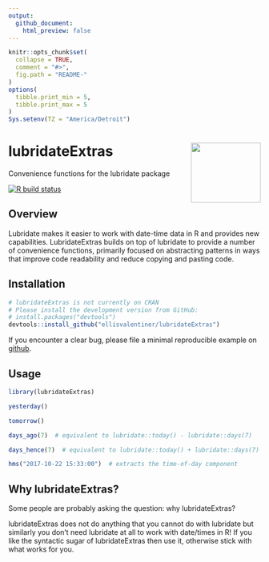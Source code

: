 ---
output:
  github_document:
    html_preview: false
---

<!-- README.md is generated from README.Rmd. Please edit that file -->

```{r, echo = FALSE}
knitr::opts_chunk$set(
  collapse = TRUE,
  comment = "#>",
  fig.path = "README-"
)
options(
  tibble.print_min = 5,
  tibble.print_max = 5
)
Sys.setenv(TZ = "America/Detroit")
```

# lubridateExtras <img src="man/figures/logo.svg" align="right" height="120" width="139" />

Convenience functions for the lubridate package

<!-- badges: start -->
[![R build status](https://github.com/ellisvalentiner/lubridateExtras/workflows/R-CMD-check/badge.svg)](https://github.com/ellisvalentiner/lubridateExtras/actions)
<!-- badges: end -->

## Overview

Lubridate makes it easier to work with date-time data in R and provides new capabilities. LubridateExtras builds on top of lubridate to provide a number of convenience functions, primarily focused on abstracting patterns in ways that improve code readability and reduce copying and pasting code.

## Installation

```{r, eval = FALSE}
# lubridateExtras is not currently on CRAN
# Please install the development version from GitHub:
# install.packages("devtools")
devtools::install_github("ellisvalentiner/lubridateExtras")
```

If you encounter a clear bug, please file a minimal reproducible example on [github](https://github.com/ellisvalentiner/lubridateExtras/issues).

## Usage

```{r}
library(lubridateExtras)

yesterday()

tomorrow()

days_ago(7)  # equivalent to lubridate::today() - lubridate::days(7)

days_hence(7)  # equivalent to lubridate::today() + lubridate::days(7)

hms("2017-10-22 15:33:00")  # extracts the time-of-day component
```

## Why lubridateExtras?

Some people are probably asking the question: why lubridateExtras?

lubridateExtras does not do anything that you cannot do with lubridate but similarly you don't need lubridate at all to work with date/times in R! If you like the syntactic sugar of lubridateExtras then use it, otherwise stick with what works for you.
